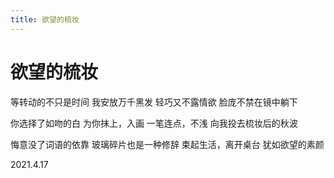 ```yaml
---
title: 欲望的梳妆
---
```


<div style={{ textAlign: "center" }}>

# 欲望的梳妆

<div style={{ whiteSpace: "pre-line"}}>

等转动的不只是时间
我安放万千黑发
轻巧又不露情欲
脸庞不禁在镜中躺下

你选择了如吻的白
为你抹上，入画
一笔连点，不浅
向我投去梳妆后的秋波

悔意没了词语的依靠
玻璃碎片也是一种修辞
束起生活，离开桌台
犹如欲望的素颜

2021.4.17

</div>
</div>

